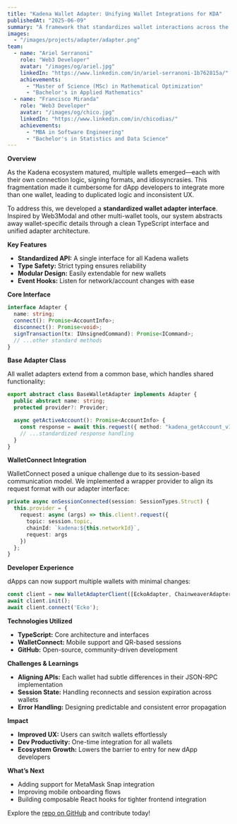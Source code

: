 ```yaml
---
title: "Kadena Wallet Adapter: Unifying Wallet Integrations for KDA"
publishedAt: "2025-06-09"
summary: "A framework that standardizes wallet interactions across the Kadena ecosystem, reducing fragmentation and improving developer experience."
images:
  - "/images/projects/adapter/adapter.png"
team:
  - name: "Ariel Serranoni"
    role: "Web3 Developer"
    avatar: "/images/og/ariel.jpg"
    linkedIn: "https://www.linkedin.com/in/ariel-serranoni-1b762815a/"
    achievements:
      - "Master of Science (MSc) in Mathematical Optimization"
      - "Bachelor's in Applied Mathematics"
  - name: "Francisco Miranda"
    role: "Web3 Developer"
    avatar: "/images/og/chico.jpg"
    linkedIn: "https://www.linkedin.com/in/chicodias/"
    achievements:
      - "MBA in Software Engineering"
      - "Bachelor's in Statistics and Data Science"
---
```


**Overview**

As the Kadena ecosystem matured, multiple wallets emerged—each with their own connection logic, signing formats, and idiosyncrasies. This fragmentation made it cumbersome for dApp developers to integrate more than one wallet, leading to duplicated logic and inconsistent UX.

To address this, we developed a **standardized wallet adapter interface**. Inspired by Web3Modal and other multi-wallet tools, our system abstracts away wallet-specific details through a clean TypeScript interface and unified adapter architecture.

**Key Features**

* **Standardized API:** A single interface for all Kadena wallets
* **Type Safety:** Strict typing ensures reliability
* **Modular Design:** Easily extendable for new wallets
* **Event Hooks:** Listen for network/account changes with ease

**Core Interface**

```ts
interface Adapter {
  name: string;
  connect(): Promise<AccountInfo>;
  disconnect(): Promise<void>;
  signTransaction(tx: IUnsignedCommand): Promise<ICommand>;
  // ...other standard methods
}
```

**Base Adapter Class**

All wallet adapters extend from a common base, which handles shared functionality:

```ts
export abstract class BaseWalletAdapter implements Adapter {
  public abstract name: string;
  protected provider?: Provider;

  async getActiveAccount(): Promise<AccountInfo> {
    const response = await this.request({ method: "kadena_getAccount_v1" });
    // ...standardized response handling
  }
}
```

**WalletConnect Integration**

WalletConnect posed a unique challenge due to its session-based communication model. We implemented a wrapper provider to align its request format with our adapter interface:

```ts
private async onSessionConnected(session: SessionTypes.Struct) {
  this.provider = {
    request: async (args) => this.client!.request({
      topic: session.topic,
      chainId: `kadena:${this.networkId}`,
      request: args
    })
  };
}
```

**Developer Experience**

dApps can now support multiple wallets with minimal changes:

```ts
const client = new WalletAdapterClient([EckoAdapter, ChainweaverAdapter]);
await client.init();
await client.connect('Ecko');
```

**Technologies Utilized**

* **TypeScript:** Core architecture and interfaces
* **WalletConnect:** Mobile support and QR-based sessions
* **GitHub:** Open-source, community-driven development

**Challenges & Learnings**

* **Aligning APIs:** Each wallet had subtle differences in their JSON-RPC implementation
* **Session State:** Handling reconnects and session expiration across wallets
* **Error Handling:** Designing predictable and consistent error propagation

**Impact**

* **Improved UX:** Users can switch wallets effortlessly
* **Dev Productivity:** One-time integration for all wallets
* **Ecosystem Growth:** Lowers the barrier to entry for new dApp developers

**What’s Next**

* Adding support for MetaMask Snap integration
* Improving mobile onboarding flows
* Building composable React hooks for tighter frontend integration

Explore the [repo on GitHub](https://github.com/kadena-community/kadena.js/tree/main/packages/libs/wallet-adapter-core) and contribute today!
